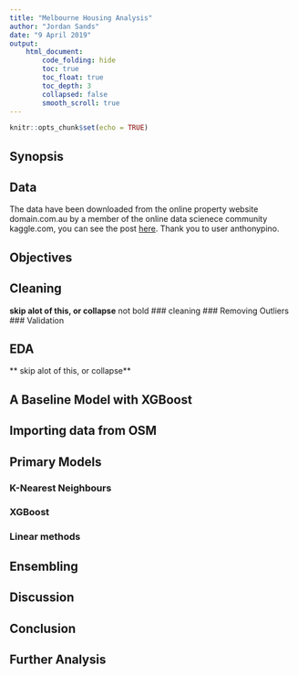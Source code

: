 ```yaml
---
title: "Melbourne Housing Analysis"
author: "Jordan Sands"
date: "9 April 2019"
output:
    html_document:
        code_folding: hide
        toc: true
        toc_float: true
        toc_depth: 3
        collapsed: false
        smooth_scroll: true
---
```


```r
knitr::opts_chunk$set(echo = TRUE)
```


## Synopsis

## Data
The data have been downloaded from the online property website domain.com.au by
a member of the online data scienece community kaggle.com, you can see the post 
[here](https://www.kaggle.com/anthonypino/melbourne-housing-market). Thank you
to user anthonypino.



## Objectives

## Cleaning
**skip alot of this, or collapse** not bold
### cleaning
### Removing Outliers
### Validation

## EDA
** skip alot of this, or collapse**

## A Baseline Model with XGBoost

## Importing data from OSM

## Primary Models

### K-Nearest Neighbours

### XGBoost

### Linear methods

## Ensembling

## Discussion

## Conclusion

## Further Analysis